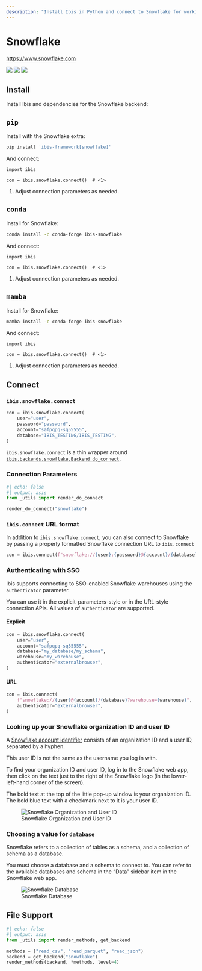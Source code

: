 ```yaml
---
description: "Install Ibis in Python and connect to Snowflake for working with in a pandas-like dataframe library"
---
```


# Snowflake

[https://www.snowflake.com](https://www.snowflake.com)

![](https://img.shields.io/badge/memtables-native-green?style=flat-square) ![](https://img.shields.io/badge/inputs-Snowflake tables | CSV | JSON | Parquet-blue?style=flat-square) ![](https://img.shields.io/badge/outputs-Snowflake tables | CSV | pandas | Parquet | PyArrow-orange?style=flat-square)

## Install

Install Ibis and dependencies for the Snowflake backend:

::: {.panel-tabset}

## `pip`

Install with the Snowflake extra:

```.bash
pip install 'ibis-framework[snowflake]'
```

And connect:

```.python
import ibis

con = ibis.snowflake.connect()  # <1>
```

1. Adjust connection parameters as needed.

## `conda`

Install for Snowflake:

```.bash
conda install -c conda-forge ibis-snowflake
```

And connect:

```.python
import ibis

con = ibis.snowflake.connect()  # <1>
```

1. Adjust connection parameters as needed.

## `mamba`

Install for Snowflake:

```.bash
mamba install -c conda-forge ibis-snowflake
```

And connect:

```.python
import ibis

con = ibis.snowflake.connect()  # <1>
```

1. Adjust connection parameters as needed.

:::

## Connect

### `ibis.snowflake.connect`

```python
con = ibis.snowflake.connect(
    user="user",
    password="password",
    account="safpqpq-sq55555",
    database="IBIS_TESTING/IBIS_TESTING",
)
```

::: {.callout-note}
`ibis.snowflake.connect` is a thin wrapper around [`ibis.backends.snowflake.Backend.do_connect`](#ibis.backends.snowflake.Backend.do_connect).
:::

### Connection Parameters

```python
#| echo: false
#| output: asis
from _utils import render_do_connect

render_do_connect("snowflake")
```

### `ibis.connect` URL format

In addition to `ibis.snowflake.connect`, you can also connect to Snowflake by
passing a properly formatted Snowflake connection URL to `ibis.connect`

```python
con = ibis.connect(f"snowflake://{user}:{password}@{account}/{database}")
```

### Authenticating with SSO

Ibis supports connecting to SSO-enabled Snowflake warehouses using the `authenticator` parameter.

You can use it in the explicit-parameters-style or in the URL-style connection
APIs. All values of `authenticator` are supported.

#### Explicit

```python
con = ibis.snowflake.connect(
    user="user",
    account="safpqpq-sq55555",
    database="my_database/my_schema",
    warehouse="my_warehouse",
    authenticator="externalbrowser",
)
```

#### URL

```python
con = ibis.connect(
    f"snowflake://{user}@{account}/{database}?warehouse={warehouse}",
    authenticator="externalbrowser",
)
```

### Looking up your Snowflake organization ID and user ID

A [Snowflake account
identifier](https://docs.snowflake.com/en/user-guide/admin-account-identifier#format-1-preferred-account-name-in-your-organization)
consists of an organization ID and a user ID, separated by a hyphen.

::: {.callout-note}
This user ID is not the same as the username you log in with.
:::

To find your organization ID and user ID, log in to the Snowflake web app, then
click on the text just to the right of the Snowflake logo (in the
lower-left-hand corner of the screen).

The bold text at the top of the little pop-up window is your organization ID.
The bold blue text with a checkmark next to it is your user ID.

![Snowflake Organization and User ID](./images/snowflake_org_user.png)

### Choosing a value for `database`

Snowflake refers to a collection of tables as a schema, and a collection of schema as a database.

You must choose a database and a schema to connect to. You can refer to the
available databases and schema in the "Data" sidebar item in the Snowflake web
app.

![Snowflake Database](./images/snowflake_database.png)

## File Support

```python
#| echo: false
#| output: asis
from _utils import render_methods, get_backend

methods = ("read_csv", "read_parquet", "read_json")
backend = get_backend("snowflake")
render_methods(backend, *methods, level=4)
```
